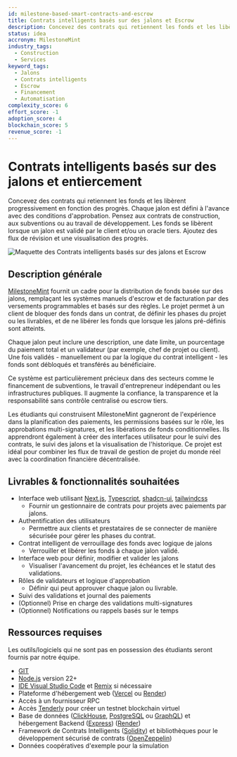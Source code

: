 ```yaml
---
id: milestone-based-smart-contracts-and-escrow
title: Contrats intelligents basés sur des jalons et Escrow
description: Concevez des contrats qui retiennent les fonds et les libèrent progressivement en fonction des progrès. Chaque jalon est défini à l'avance avec des conditions d'approbation. Pensez aux contrats de construction, aux subventions ou au travail de développement. Les fonds se libèrent lorsque un jalon est validé par le client et/ou un oracle tiers. Ajoutez des flux de révision et une visualisation des progrès.
status: idea
accronym: MilestoneMint
industry_tags:
  - Construction
  - Services
keyword_tags:
  - Jalons
  - Contrats intelligents
  - Escrow
  - Financement
  - Automatisation
complexity_score: 6
effort_score: -1
adoption_score: 4
blockchain_score: 5
revenue_score: -1
---
```


# Contrats intelligents basés sur des jalons et entiercement

Concevez des contrats qui retiennent les fonds et les libèrent progressivement en fonction des progrès. Chaque jalon est défini à l'avance avec des conditions d'approbation. Pensez aux contrats de construction, aux subventions ou au travail de développement. Les fonds se libèrent lorsque un jalon est validé par le client et/ou un oracle tiers. Ajoutez des flux de révision et une visualisation des progrès.

![Maquette des Contrats intelligents basés sur des jalons et Escrow](/images/project/milestone-based-smart-contracts-and-escrow.jpg)

## Description générale

[MilestoneMint](https://milestonemint.monark.io) fournit un cadre pour la distribution de fonds basée sur des jalons, remplaçant les systèmes manuels d'escrow et de facturation par des versements programmables et basés sur des règles. Le projet permet à un client de bloquer des fonds dans un contrat, de définir les phases du projet ou les livrables, et de ne libérer les fonds que lorsque les jalons pré-définis sont atteints.

Chaque jalon peut inclure une description, une date limite, un pourcentage du paiement total et un validateur (par exemple, chef de projet ou client). Une fois validés - manuellement ou par la logique du contrat intelligent - les fonds sont débloqués et transférés au bénéficiaire.

Ce système est particulièrement précieux dans des secteurs comme le financement de subventions, le travail d'entrepreneur indépendant ou les infrastructures publiques. Il augmente la confiance, la transparence et la responsabilité sans contrôle centralisé ou escrow tiers.

Les étudiants qui construisent MilestoneMint gagneront de l'expérience dans la planification des paiements, les permissions basées sur le rôle, les approbations multi-signatures, et les libérations de fonds conditionnelles. Ils apprendront également à créer des interfaces utilisateur pour le suivi des contrats, le suivi des jalons et la visualisation de l'historique. Ce projet est idéal pour combiner les flux de travail de gestion de projet du monde réel avec la coordination financière décentralisée.

## Livrables & fonctionnalités souhaitées

- Interface web utilisant [Next.js](https://nextjs.org/), [Typescript](https://www.typescriptlang.org/), [shadcn-ui](https://ui.shadcn.com/), [tailwindcss](https://tailwindcss.com/)  
   - Fournir un gestionnaire de contrats pour projets avec paiements par jalons.
- Authentification des utilisateurs  
   - Permettre aux clients et prestataires de se connecter de manière sécurisée pour gérer les phases du contrat.
- Contrat intelligent de verrouillage des fonds avec logique de jalons  
   - Verrouiller et libérer les fonds à chaque jalon validé.
- Interface web pour définir, modifier et valider les jalons  
   - Visualiser l'avancement du projet, les échéances et le statut des validations.
- Rôles de validateurs et logique d'approbation  
   - Définir qui peut approuver chaque jalon ou livrable.
- Suivi des validations et journal des paiements  
- (Optionnel) Prise en charge des validations multi-signatures  
- (Optionnel) Notifications ou rappels basés sur le temps

## Ressources requises

Les outils/logiciels qui ne sont pas en possession des étudiants seront fournis par notre équipe.

- [GIT](https://git-scm.com/)
- [Node.js](https://nodejs.org/) version 22+
- [IDE Visual Studio Code](https://code.visualstudio.com/) et [Remix](https://remix-project.org/) si nécessaire
- Plateforme d'hébergement web ([Vercel](https://vercel.com/) ou [Render](https://render.com/))
- Accès à un fournisseur RPC
- Accès [Tenderly](https://tenderly.co/) pour créer un testnet blockchain virtuel
- Base de données ([ClickHouse](https://clickhouse.com/), [PostgreSQL](https://www.postgresql.org/) ou [GraphQL](https://graphql.org/)) et hébergement Backend ([Express](https://expressjs.com/)) ([Render](https://render.com/))
- Framework de Contrats Intelligents ([Solidity](https://soliditylang.org/)) et bibliothèques pour le développement sécurisé de contrats ([OpenZeppelin](https://www.openzeppelin.com/))
- Données coopératives d'exemple pour la simulation